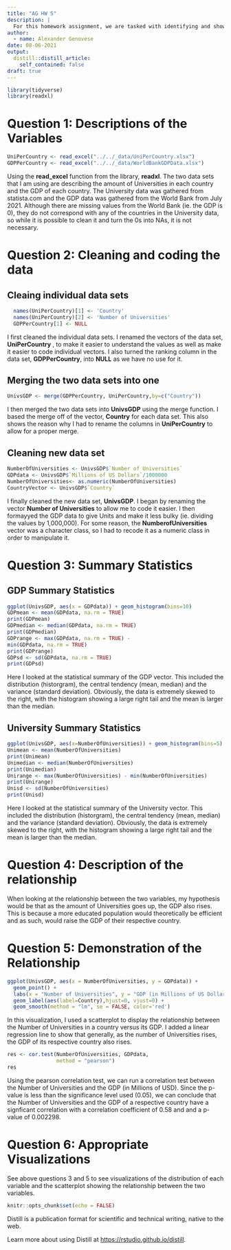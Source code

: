 ```yaml
---
title: "AG HW 5"
description: |
  For this homework assignment, we are tasked with identifying and showing a relationship between two variables from our data set that we are using for our final project.
author:
  - name: Alexander Genovese
date: 08-06-2021
output:
  distill::distill_article:
    self_contained: false
draft: true
---
```

```r
library(tidyverse)
library(readxl)
```

# Question 1: Descriptions of the Variables
```r
UniPerCountry <- read_excel("../../_data/UniPerCountry.xlsx")
GDPPerCountry <- read_excel("../../_data/WorldBankGDPData.xlsx")
```
Using the **read_excel** function from the library, **readxl**. The two data sets that I am using are describing the amount of Universities in each country and the GDP of each country. The University data was gathered from statista.com and the GDP data was gathered from the World Bank from July 2021. Although there are missing values from the World Bank (ie. the GDP is 0), they do not correspond with any of the countries in the University data, so while it is possible to clean it and turn the 0s into NAs, it is not necessary.

# Question 2: Cleaning and coding the data
## Cleaing individual data sets
```r
  names(UniPerCountry)[1] <- 'Country'
  names(UniPerCountry)[2] <- 'Number of Universities'
  GDPPerCountry[1] <- NULL
```
I first cleaned the individual data sets. I renamed the vectors of the data set, **UniPerCountry**    , to make it easier to understand the values as well as make it easier to code individual vectors. I also turned the ranking column in the data set, **GDPPerCountry**, into **NULL** as we have no use for it.

## Merging the two data sets into one
```r
UnivsGDP <- merge(GDPPerCountry, UniPerCountry,by=c("Country"))
```
I then merged the two data sets into **UnivsGDP** using the merge function. I based the merge off of the vector, **Country** for each data set. This also shows the reason why I had to rename the columns in **UniPerCountry** to allow for a proper merge.

## Cleaning new data set
```r
NumberOfUniversities <- UnivsGDP$`Number of Universities`
GDPdata <- UnivsGDP$`Millions of US Dollars`/1000000
NumberOfUniversities<- as.numeric(NumberOfUniversities)
CountryVector <- UnivsGDP$`Country`
```
I finally cleaned the new data set, **UnivsGDP**. I began by renaming the vector **Number of Universities** to allow me to code it easier. I then formayyed the GDP data to give Units and make it less bulky (ie. dividing the values by 1,000,000). For some reason, the **NumberofUniversities** vector was a character class, so I had to recode it as a numeric class in order to manipulate it.

# Question 3: Summary Statistics
## GDP Summary Statistics
```r
ggplot(UnivsGDP, aes(x = GDPdata)) + geom_histogram(bins=10) 
GDPmean <- mean(GDPdata, na.rm = TRUE)
print(GDPmean)
GDPmedian <- median(GDPdata, na.rm = TRUE)
print(GDPmedian)
GDPrange <- max(GDPdata, na.rm = TRUE) - 
min(GDPdata, na.rm = TRUE)
print(GDPrange)
GDPsd <- sd(GDPdata, na.rm = TRUE)
print(GDPsd)
```
Here I looked at the statistical summary of the GDP vector. This included the distribution (historgram), the central tendency (mean, median) and the variance (standard deviation). Obviously, the data is extremely skewed to the right, with the histogram showing a large right tail and the mean is larger than the median. 

## University Summary Statistics
```r
ggplot(UnivsGDP, aes(x=NumberOfUniversities)) + geom_histogram(bins=5)
Unimean <- mean(NumberOfUniversities)
print(Unimean)
Unimedian <- median(NumberOfUniversities)
print(Unimedian)
Unirange <- max(NumberOfUniversities) - min(NumberOfUniversities)
print(Unirange)
Unisd <- sd(NumberOfUniversities)
print(Unisd)
```
Here I looked at the statistical summary of the University vector. This included the distribution (historgram), the central tendency (mean, median) and the variance (standard deviation). Obviously, the data is extremely skewed to the right, with the histogram showing a large right tail and the mean is larger than the median. 

# Question 4: Description of the relationship
When looking at the relationship between the two variables, my hypothesis would be that as the amount of Universities goes up, the GDP also rises. This is because a more educated population would theoretically be efficient and as such, would raise the GDP of their respective country. 

# Question 5: Demonstration of the Relationship
```r
ggplot(UnivsGDP, aes(x = NumberOfUniversities, y = GDPdata)) +
  geom_point() +
  labs(x = "Number of Universities", y = "GDP (in Millions of US Dollars)", title = "Number of Universities vs. GDP (in Millions of US Dollars)") +
  geom_label(aes(label=Country),hjust=0, vjust=0) +
  geom_smooth(method = "lm", se = FALSE, color='red')
```  
In this visualization, I used a scatterplot to display the relationship between the Number of Universities in a country versus its GDP. I added a linear regression line to show that generally, as the number of Universities rises, the GDP of its respective country also rises. 
```r
res <- cor.test(NumberOfUniversities, GDPdata, 
                method = "pearson")
res
```
Using the pearson correlation test, we can run a correlation test between the Number of Universities and the GDP (in Millions of USD). Since the p-value is less than the significance level used (0.05), we can conclude that the Number of Universities and the GDP of a respective country have a signficant correlation with a correlation coefficient of 0.58 and and a p-value of 0.002298. 

# Question 6: Appropriate Visualizations

See above questions 3 and 5 to see visualizations of the distribution of each variable and the scatterplot showing the relationship between the two variables. 
```r
knitr::opts_chunk$set(echo = FALSE)
```

Distill is a publication format for scientific and technical writing, native to the web.

Learn more about using Distill at <https://rstudio.github.io/distill>.


